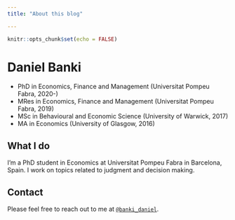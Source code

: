 ```yaml
---
title: "About this blog"

---
```


```r
knitr::opts_chunk$set(echo = FALSE)
```

# Daniel Banki

* PhD in Economics, Finance and Management (Universitat Pompeu Fabra, 2020-)
* MRes in Economics, Finance and Management (Universitat Pompeu Fabra, 2019)
* MSc in Behavioural and Economic Science (University of Warwick, 2017)
* MA in Economics (University of Glasgow, 2016)



## What I do

I'm a PhD student in Economics at Universitat Pompeu Fabra in Barcelona, Spain. I work on topics related to judgment and decision making. 

## Contact

Please feel free to reach out to me at [`@banki_daniel`](https://twitter.com/banki_daniel).
